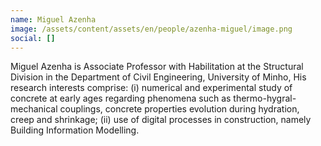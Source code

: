 ```yaml
---
name: Miguel Azenha
image: /assets/content/assets/en/people/azenha-miguel/image.png
social: []
---
```

Miguel Azenha is Associate Professor with Habilitation at the Structural Division in the Department of Civil Engineering, University of Minho, His research interests comprise: (i) numerical and experimental study of concrete at early ages regarding phenomena such as thermo-hygral-mechanical couplings, concrete properties evolution during hydration, creep and shrinkage; (ii) use of digital processes in construction, namely Building Information Modelling.
